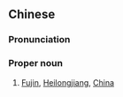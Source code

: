 ==Chinese==
{{zh-forms|s=富锦}}

===Pronunciation===
{{zh-pron
|m=Fùjǐn
|c=fu3 gam2
|cat=propn
}}

===Proper noun===
{{zh-proper noun}}

# [[Fujin]], [[Heilongjiang]], [[China]]

{{zh-cat|Cities}}
